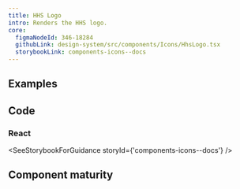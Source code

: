 ```yaml
---
title: HHS Logo
intro: Renders the HHS logo.
core:
  figmaNodeId: 346-18284
  githubLink: design-system/src/components/Icons/HhsLogo.tsx
  storybookLink: components-icons--docs
---
```


## Examples

<StorybookExample componentName="hhsLogo" storyId="components-icons--hhs-logo" />

## Code

### React

<SeeStorybookForGuidance storyId={'components-icons--docs'} />

## Component maturity

<MaturityChecklist
  a11yStandards={true}
  color={true}
  forcedColors={false}
  screenReaders={true}
  keyboardNavigable={true}
  storybook={true}
  responsive={true}
  spanish={true}
  completeUiKit={false}
  responsiveUiKit={false}
  tokensInCode={true}
  tokensInSketch={true}
/>

